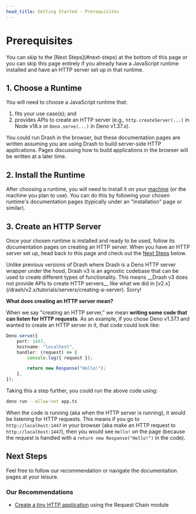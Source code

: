```yaml
---
head_title: Getting Started - Prerequisites
---
```



# Prerequisites

<Callout type="info" emoji={null}>
You can skip to the [Next Steps](#next-steps) at the bottom of this page or you can skip this page entirely if you already have a JavaScript runtime installed and have an HTTP server set up in that runtime.
</Callout>

## 1. Choose a Runtime

You will need to choose a JavaScript runtime that:

1. fits your use case(s); and
1. provides APIs to create an HTTP server (e.g., `http.createServer(...)` in Node v18.x or `Deno.serve(...)` in Deno v1.37.x).

<Callout type="info" emoji={null}>
You could run Drash in the browser, but these documentation pages are written assuming you are using Drash to build server-side HTTP applications. Pages discussing how to build applications in the browser will be written at a later time.
</Callout>

## 2. Install the Runtime

After choosing a runtime, you will need to install it on your [machine](/drash-v3.x/misc/glossary#machine) (or the machine you plan to use). You can do this by following your chosen runtime's documentation pages (typically under an "installation" page or similar).

## 3. Create an HTTP Server

Once your chosen runtime is installed and ready to be used, follow its documentation pages on creating an HTTP server. When you have an HTTP server set up, head back to this page and check out the [Next Steps](#next-steps) below.

<Callout type="info" emoji={null}>
Unlike previous versions of Drash where Drash is a Deno HTTP server wrapper under the hood, Drash v3 is an agnostic codebase that can be used to create different types of functionality. This means __Drash v3 does not provide APIs to create HTTP servers__ like what we did in [v2.x](/drash/v2.x/tutorials/servers/creating-a-server). Sorry!
</Callout>

__What does creating an HTTP server mean?__

When we say "creating an HTTP server," we mean __writing some code that can listen for HTTP requests__. As an example, if you chose Deno v1.37.1 and wanted to create an HTTP server in it, that code could look like:

```typescript showLineNumbers filename="app.ts"
Deno.serve({
    port: 1447,
    hostname: "localhost",
    handler: (request) => {
        console.log({ request });

        return new Response("Hello!");
    },
});
```

Taking this a step further, you could run the above code using:

```bash filename="Terminal"
deno run --allow-net app.ts
```

When the code is running (aka when the HTTP server is running), it would be listening for HTTP requests. This means if you go to `http://localhost:1447` in your browser (aka make an HTTP request to `http://localhost:1447`), then you would see `Hello!` on the page (because the request is handled with a `return new Response("Hello!")` in the code). 

## Next Steps

Feel free to follow our recommendation or navigate the documentation pages at your leisure.

### Our Recommendations

- [Create a tiny HTTP application](/drash-v3.x/modules/chains/request-chain/step-by-step-guide) using the Request Chain module
